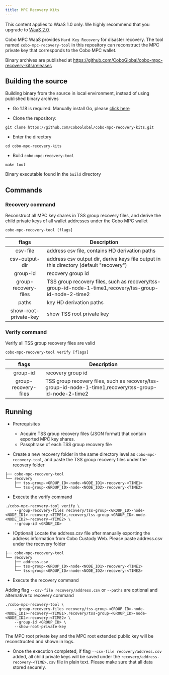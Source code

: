 ```yaml
---
title: MPC Recovery Kits
---
```

<Note>This content applies to WaaS 1.0 only. We highly recommend that you upgrade to [WaaS 2.0](/v2/guides/overview/introduction).</Note>

Cobo MPC WaaS provides `Hard Key Recovery` for disaster recovery. The tool named `cobo-mpc-recovery-tool`
in this repository can reconstruct the MPC private key that corresponds to the Cobo MPC wallet.

Binary archives are published at https://github.com/CoboGlobal/cobo-mpc-recovery-kits/releases

## Building the source

Building binary from the source in local environment, instead of using published binary archives

* Go 1.18 is required. Manually install Go, please [click here](https://go.dev/doc/install)

* Clone the repository:

```
git clone https://github.com/CoboGlobal/cobo-mpc-recovery-kits.git
```
* Enter the directory
```
cd cobo-mpc-recovery-kits
```

* Build `cobo-mpc-recovery-tool`
```
make tool
```
Binary executable found in the `build` directory

## Commands

### Recovery command

Reconstruct all MPC key shares in TSS group recovery files, and derive the child private keys of all wallet addresses under the Cobo MPC wallet

```
cobo-mpc-recovery-tool [flags]
```
|         flags         | Description                                                                                             |
|:---------------------:|---------------------------------------------------------------------------------------------------------|
|       csv-file        | address csv file, contains HD derivation paths                                                          |
|    csv-output-dir     | address csv output dir, derive keys file output in this directory (default "recovery")                  |
|       group-id        | recovery group id                                                                                       |
| group-recovery-files  | TSS group recovery files, such as recovery/tss-group-id-node-1-time1,recovery/tss-group-id-node-2-time2 |
|         paths         | key HD derivation paths                                                                                 |
| show-root-private-key | show TSS root private key                                                                               |

### Verify command

Verify all TSS group recovery files are valid

```
cobo-mpc-recovery-tool verify [flags]
```

|        flags         | Description                                                                                             |
|:--------------------:|---------------------------------------------------------------------------------------------------------|
|       group-id       | recovery group id                                                                                       |
| group-recovery-files | TSS group recovery files, such as recovery/tss-group-id-node-1-time1,recovery/tss-group-id-node-2-time2 |

## Running

* Prerequisites

  * Acquire TSS group recovery files (JSON format) that contain exported MPC key shares.
  * Passphrase of each TSS group recovery file

* Create a new recovery folder in the same directory level as `cobo-mpc-recovery-tool`, and paste the TSS group recovery files
under the recovery folder

```
├── cobo-mpc-recovery-tool
└── recovery
    ├── tss-group-<GROUP_ID>-node-<NODE_ID1>-recovery-<TIME1>
    └── tss-group-<GROUP_ID>-node-<NODE_ID2>-recovery-<TIME2>
```

* Execute the verify command

```
./cobo-mpc-recovery-tool verify \
    --group-recovery-files recovery/tss-group-<GROUP_ID>-node-<NODE_ID1>-recovery-<TIME1>,recovery/tss-group-<GROUP_ID>-node-<NODE_ID2>-recovery-<TIME2> \
    --group-id <GROUP_ID>
```

* (Optional) Locate the address.csv file after manually exporting the address information from Cobo Custody Web.
Please paste address.csv under the recovery folder
```
├── cobo-mpc-recovery-tool
└── recovery
    ├── address.csv
    ├── tss-group-<GROUP_ID>-node-<NODE_ID1>-recovery-<TIME1>
    └── tss-group-<GROUP_ID>-node-<NODE_ID2>-recovery-<TIME2>
```

* Execute the recovery command

Adding flag `--csv-file recovery/address.csv` or `--paths` are optional and alternative to recovery command

```
./cobo-mpc-recovery-tool \
    --group-recovery-files recovery/tss-group-<GROUP_ID>-node-<NODE_ID1>-recovery-<TIME1>,recovery/tss-group-<GROUP_ID>-node-<NODE_ID2>-recovery-<TIME2> \
    --group-id <GROUP_ID> \
    --show-root-private-key
```
The MPC root private key and the MPC root extended public key will be reconstructed and shown in logs.

* Once the execution completed, if flag `--csv-file recovery/address.csv` added, all child private keys will be saved
under the `recovery/address-recovery-<TIME>.csv` file in plain text.
Please make sure that all data stored securely.
